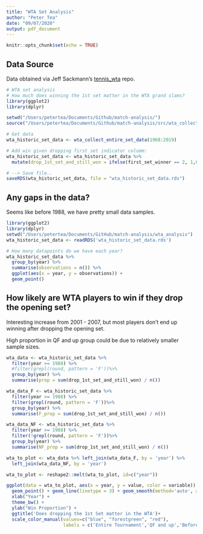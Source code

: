 ```yaml
---
title: "WTA Set Analysis"
author: "Peter Tea"
date: "09/07/2020"
output: pdf_document
---
```


```r
knitr::opts_chunk$set(echo = TRUE)
```

## Data Source
Data obtained via Jeff Sackmann's [tennis_wta](https://github.com/JeffSackmann/tennis_wta) repo.

```r
# WTA set analysis
# How much does winning the 1st set matter in the WTA grand slams?
library(ggplot2)
library(dplyr)

setwd("/Users/petertea/Documents/Github/match-analysis/")
source("/Users/petertea/Documents/Github/match-analysis/src/wta_collect_set_data.R")

# Get data
wta_historic_set_data <- wta_collect_entire_set_data(1968:2019)

# Add win given dropping first set indicator columm:
wta_historic_set_data <- wta_historic_set_data %>%
  mutate(drop_1st_set_and_still_won = ifelse(first_set_winner == 2, 1,0))

# --> Save file..
saveRDS(wta_historic_set_data, file = "wta_historic_set_data.rds")
```



## Any gaps in the data?

Seems like before 1988, we have pretty small data samples.

```r
library(ggplot2)
library(dplyr)
setwd("/Users/petertea/Documents/GitHub/match-analysis/wta_analysis")
wta_historic_set_data <- readRDS('wta_historic_set_data.rds')

# How many datapoints do we have each year?
wta_historic_set_data %>%
  group_by(year) %>%
  summarise(observations = n()) %>%
  ggplot(aes(x = year, y = observations)) +
  geom_point()
```


## How likely are WTA players to win if they drop the opening set?

Interesting increase from 2001 - 2007, but most players don't end up winning after dropping the opening set.

High proportion in QF and up group could be due to relatively smaller sample sizes.

```r
wta_data <- wta_historic_set_data %>%
  filter(year >= 1988) %>%
  #filter(grepl(round, pattern = 'F'))%>% 
  group_by(year) %>%
  summarise(prop = sum(drop_1st_set_and_still_won) / n()) 

wta_data_F <- wta_historic_set_data %>%
  filter(year >= 1988) %>%
  filter(grepl(round, pattern = 'F'))%>% 
  group_by(year) %>%
  summarise(F_prop = sum(drop_1st_set_and_still_won) / n()) 

wta_data_NF <- wta_historic_set_data %>%
  filter(year >= 1988) %>%
  filter(!grepl(round, pattern = 'F'))%>% 
  group_by(year) %>%
  summarise(NF_prop = sum(drop_1st_set_and_still_won) / n()) 

wta_to_plot <- wta_data %>% left_join(wta_data_F, by = 'year') %>%
  left_join(wta_data_NF, by = 'year')

wta_to_plot <- reshape2::melt(wta_to_plot, id=c("year"))

ggplot(data = wta_to_plot, aes(x = year, y = value, color = variable)) +
  geom_point() + geom_line(linetype = 3) + geom_smooth(method='auto', alpha = 0.25) +
  xlab("Year") +
  theme_bw() + 
  ylab("Win Proportion") + 
  ggtitle('Does dropping the 1st Set matter in the WTA')+ 
  scale_color_manual(values=c("blue", "forestgreen", "red"),
                     labels = c('Entire Tournament','QF and up','Before QF'))
```